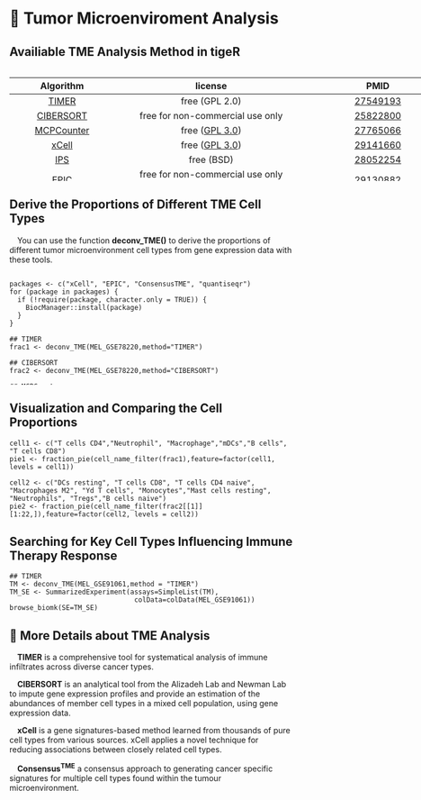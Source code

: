 # 🌱 Tumor Microenviroment Analysis

## Availiable TME Analysis Method in tigeR
<div style="width:780px; height:200px; overflow-y: scroll; overflow-x: hidden;">
|Algorithm |license |PMID|
|:----------:|:--------------------:|:--------------:|
|[TIMER](http://cistrome.org/TIMER/)|free (GPL 2.0)|[27549193](https://pubmed.ncbi.nlm.nih.gov/27549193/)|
|[CIBERSORT](https://cibersort.stanford.edu/)|free for non-commercial use only|[25822800](https://pubmed.ncbi.nlm.nih.gov/25822800/)|
|[MCPCounter](https://github.com/ebecht/MCPcounter) |free ([GPL 3.0](https://github.com/ebecht/MCPcounter/blob/master/Source/License))|[27765066](https://pubmed.ncbi.nlm.nih.gov/27765066/)|
|[xCell](http://xcell.ucsf.edu/)|free ([GPL 3.0](https://github.com/dviraran/xCell/blob/master/DESCRIPTION))|[29141660](https://pubmed.ncbi.nlm.nih.gov/29141660/)|
|[IPS](https://github.com/icbi-lab/Immunophenogram)| free (BSD)|[28052254](https://pubmed.ncbi.nlm.nih.gov/28052254/)|
|[EPIC](https://gfellerlab.shinyapps.io/EPIC_1-1/)|free for non-commercial use only ([Academic License](https://github.com/GfellerLab/EPIC/blob/master/LICENSE))|[29130882](https://pubmed.ncbi.nlm.nih.gov/29130882/)|
|[ESTIMATE](https://gfellerlab.shinyapps.io/EPIC_1-1/)| free ([GPL 2.0](https://bioinformatics.mdanderson.org/public-software/estimate/))|[24113773](https://pubmed.ncbi.nlm.nih.gov/24113773/)|
|[ABIS](https://giannimonaco.shinyapps.io/ABIS/)|free ([GPL 2.0](https://github.com/giannimonaco/ABIS))|[30726743](https://pubmed.ncbi.nlm.nih.gov/30726743/)|
|[ConsensusTME](https://olliecast.shinyapps.io/Deconvolution_Benchmarking/)|free ([GPL 3.0](https://github.com/cansysbio/ConsensusTME/blob/master/LICENSE.md))|[31641033](https://pubmed.ncbi.nlm.nih.gov/31641033/)|
|[quanTIseq](http://icbi.at/software/quantiseq/doc/index.html)|free (BSD)|[31126321](https://pubmed.ncbi.nlm.nih.gov/31126321/)|
</div>

## Derive the Proportions of Different TME Cell Types
 You can use the function **deconv_TME()** to derive the proportions of different tumor microenvironment cell types from gene expression data with these tools.

<div style="width:780px; height:200px; overflow-y: scroll; overflow-x: hidden;">
```
packages <- c("xCell", "EPIC", "ConsensusTME", "quantiseqr")
for (package in packages) {
  if (!require(package, character.only = TRUE)) {
    BiocManager::install(package)
  }
}

## TIMER
frac1 <- deconv_TME(MEL_GSE78220,method="TIMER")

## CIBERSORT
frac2 <- deconv_TME(MEL_GSE78220,method="CIBERSORT")

## MCPCounter
frac3 <- deconv_TME(MEL_GSE78220,method="MCPCounter")

## xCell
frac4 <- deconv_TME(MEL_GSE78220,method="xCell")

## IPS
frac5 <- deconv_TME(MEL_GSE78220,method="IPS")

## EPIC
frac6 <- deconv_TME(MEL_GSE78220,method="epic")

## ESTIMATE
frac7 <- deconv_TME(MEL_GSE78220,method="ESTIMATE")

## ABIS
frac8 <- deconv_TME(MEL_GSE78220,method="ABIS")

## ConsensusTME
frac9 <- deconv_TME(MEL_GSE78220,method="ConsensusTME")

## quanTIseq
frac10 <- deconv_TME(MEL_GSE78220,method="quanTIseq")
```
</div>

## Visualization and Comparing the Cell Proportions
```
cell1 <- c("T cells CD4","Neutrophil", "Macrophage","mDCs","B cells", "T cells CD8")
pie1 <- fraction_pie(cell_name_filter(frac1),feature=factor(cell1, levels = cell1))

cell2 <- c("DCs resting", "T cells CD8", "T cells CD4 naive", "Macrophages M2", "Yd T cells", "Monocytes","Mast cells resting", "Neutrophils", "Tregs","B cells naive")
pie2 <- fraction_pie(cell_name_filter(frac2[[1]][1:22,]),feature=factor(cell2, levels = cell2))
```

## Searching for Key Cell Types Influencing Immune Therapy Response
```
## TIMER
TM <- deconv_TME(MEL_GSE91061,method = "TIMER")
TM_SE <- SummarizedExperiment(assays=SimpleList(TM),
                               colData=colData(MEL_GSE91061))
browse_biomk(SE=TM_SE)
```

## 📝 More Details about TME Analysis{-}
 **TIMER** is a comprehensive tool for systematical analysis of immune infiltrates across diverse cancer types.

 **CIBERSORT** is an analytical tool from the Alizadeh Lab and Newman Lab to impute gene expression profiles and provide an estimation of the abundances of member cell types in a mixed cell population, using gene expression data.

 **xCell** is a gene signatures-based method learned from thousands of pure cell types from various sources. xCell applies a novel technique for reducing associations between closely related cell types. 

 **Consensus<sup>TME</sup>** a consensus approach to generating cancer specific signatures for multiple cell types found within the tumour microenvironment.

